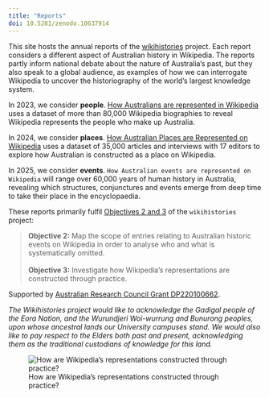 ```yaml
---
title: "Reports"
doi: 10.5281/zenodo.10637914
---
```


This site hosts the annual reports of the [wikihistories](https://wikihistories.net) project. Each report considers a different aspect of Australian history in Wikipedia. The reports partly inform national debate about the nature of Australia's past, but they also speak to a global audience, as examples of how we can interrogate Wikipedia to uncover the historiography of the world's largest knowledge system.

In 2023, we consider **people**. [How Australians are represented in Wikipedia](who-counts.html) uses a dataset of more than 80,000 Wikipedia biographies to reveal Wikipedia represents the people who make up Australia.

In 2024, we consider **places**. [How Australian Places are Represented on Wikipedia](2024.html) uses a dataset of 35,000 articles and interviews with 17 editors to explore how Australian is constructed as a place on Wikipedia.

In 2025, we consider **events**. `How Australian events are represented on Wikipedia` will range over 60,000 years of human history in Australia, revealing which structures, conjunctures and events emerge from deep time to take their place in the encyclopaedia.

These reports primarily fulfil [Objectives 2 and 3](https://wikihistories.net/about) of the `wikihistories` project:

> **Objective 2:** Map the scope of entries relating to Australian historic events on Wikipedia in order to analyse who and what is systematically omitted.\
\
**Objective 3:** Investigate how Wikipedia’s representations are constructed through practice.

Supported by [Australian Research Council Grant DP220100662](https://dataportal.arc.gov.au/NCGP/Web/Grant/Grant/DP220100662).

*The Wikihistories project would like to acknowledge the Gadigal people of the Eora Nation, and the Wurundjeri Woi-wurrung and Bunurong peoples, upon whose ancestral lands our University campuses stand. We would also like to pay respect to the Elders both past and present, acknowledging them as the traditional custodians of knowledge for this land.*

![How are Wikipedia's representations constructed through practice?](assets/objective-3.png)
